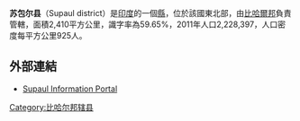 '''苏包尔县'''（Supaul district）是[[印度|印度]]的一個[[比哈尔邦行政区划|縣]]，位於該國東北部，由[[比哈爾邦|比哈爾邦]]負責管轄，面積2,410平方公里，識字率為59.65%，2011年人口2,228,397，人口密度每平方公里925人。

==外部連結==
*[https://web.archive.org/web/20110430232125/http://www.allaboutbihar.com/districts/supaul/index.php Supaul Information Portal]

{{印度行政区划小作品}}
[[Category:比哈尔邦辖县|Category:比哈尔邦辖县]]
